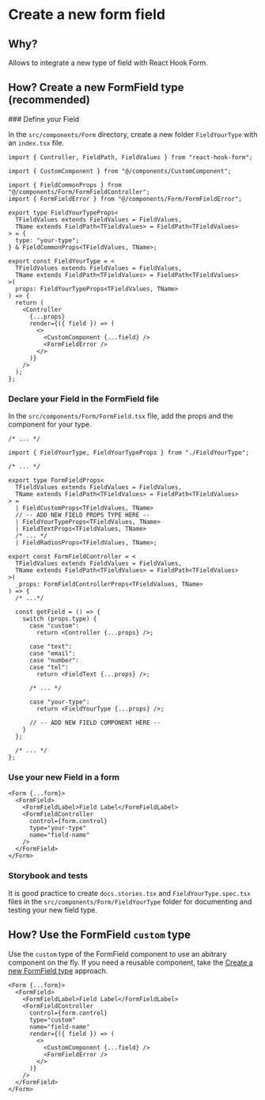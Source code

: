 
# Create a new form field

## Why?

Allows to integrate a new type of field with React Hook Form.

## How? Create a new FormField type (recommended)

<Steps>
### Define your Field

In the `src/components/Form` directory, create a new folder `FieldYourType` with an `index.tsx` file.

```tsx showLineNumbers filename="src/components/Form/FieldYourType/index.tsx"
import { Controller, FieldPath, FieldValues } from "react-hook-form";

import { CustomComponent } from "@/components/CustomComponent";

import { FieldCommonProps } from "@/components/Form/FormFieldController";
import { FormFieldError } from "@/components/Form/FormFieldError";

export type FieldYourTypeProps<
  TFieldValues extends FieldValues = FieldValues,
  TName extends FieldPath<TFieldValues> = FieldPath<TFieldValues>
> = {
  type: "your-type";
} & FieldCommonProps<TFieldValues, TName>;

export const FieldYourType = <
  TFieldValues extends FieldValues = FieldValues,
  TName extends FieldPath<TFieldValues> = FieldPath<TFieldValues>
>(
  props: FieldYourTypeProps<TFieldValues, TName>
) => {
  return (
    <Controller
      {...props}
      render={({ field }) => (
        <>
          <CustomComponent {...field} />
          <FormFieldError />
        </>
      )}
    />
  );
};
```

### Declare your Field in the FormField file

In the `src/components/Form/FormField.tsx` file, add the props and the component for your type.

```tsx {3,13,39-40} showLineNumbers filename="src/components/Form/FormFieldController.tsx"
/* ... */

import { FieldYourType, FieldYourTypeProps } from "./FieldYourType";

/* ... */

export type FormFieldProps<
  TFieldValues extends FieldValues = FieldValues,
  TName extends FieldPath<TFieldValues> = FieldPath<TFieldValues>
> =
  | FieldCustomProps<TFieldValues, TName>
  // -- ADD NEW FIELD PROPS TYPE HERE --
  | FieldYourTypeProps<TFieldValues, TName>
  | FieldTextProps<TFieldValues, TName>
  /* ... */
  | FieldRadiosProps<TFieldValues, TName>;

export const FormFieldController = <
  TFieldValues extends FieldValues = FieldValues,
  TName extends FieldPath<TFieldValues> = FieldPath<TFieldValues>
>(
  _props: FormFieldControllerProps<TFieldValues, TName>
) => {
  /* ...*/

  const getField = () => {
    switch (props.type) {
      case "custom":
        return <Controller {...props} />;

      case "text":
      case "email":
      case "number":
      case "tel":
        return <FieldText {...props} />;

      /* ... */

      case "your-type":
        return <FieldYourType {...props} />;

      // -- ADD NEW FIELD COMPONENT HERE --
    }
  };

  /* ... */
};
```

### Use your new Field in a form

```tsx
<Form {...form}>
  <FormField>
    <FormFieldLabel>Field Label</FormFieldLabel>
    <FormFieldController
      control={form.control}
      type="your-type"
      name="field-name"
    />
  </FormField>
</Form>
```

### Storybook and tests

It is good practice to create `docs.stories.tsx` and `FieldYourType.spec.tsx` files in the `src/components/Form/FieldYourType` folder for documenting and testing your new field type.

</Steps>

## How? Use the FormField `custom` type

Use the `custom` type of the FormField component to use an abitrary component on the fly. If you need a reusable component, take the [Create a new FormField type](#how-create-a-new-formfield-type-recommended) approach.

```tsx
<Form {...form}>
  <FormField>
    <FormFieldLabel>Field Label</FormFieldLabel>
    <FormFieldController
      control={form.control}
      type="custom"
      name="field-name"
      render={({ field }) => (
        <>
          <CustomComponent {...field} />
          <FormFieldError />
        </>
      )}
    />
  </FormField>
</Form>
```
